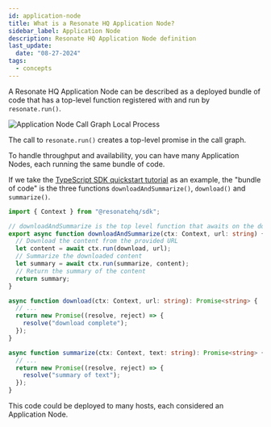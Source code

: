 ```yaml
---
id: application-node
title: What is a Resonate HQ Application Node?
sidebar_label: Application Node
description: Resonate HQ Application Node definition
last_update:
  date: "08-27-2024"
tags:
  - concepts
---
```


A Resonate HQ Application Node can be described as a deployed bundle of code that has a top-level function registered with and run by `resonate.run()`.

![Application Node Call Graph Local Process](/img/application-node-call-graph-local-process.svg)

The call to `resonate.run()` creates a top-level promise in the call graph.

To handle throughput and availability, you can have many Application Nodes, each running the same bundle of code.

If we take the [TypeScript SDK quickstart tutorial](/get-started/typescript-quickstart/) as an example, the "bundle of code" is the three functions `downloadAndSummarize()`, `download()` and `summarize()`.

```typescript
import { Context } from "@resonatehq/sdk";

// downloadAndSummarize is the top level function that awaits on the download and summarize functions.
export async function downloadAndSummarize(ctx: Context, url: string) {
  // Download the content from the provided URL
  let content = await ctx.run(download, url);
  // Summarize the downloaded content
  let summary = await ctx.run(summarize, content);
  // Return the summary of the content
  return summary;
}

async function download(ctx: Context, url: string): Promise<string> {
  // ...
  return new Promise((resolve, reject) => {
    resolve("download complete");
  });
}

async function summarize(ctx: Context, text: string): Promise<string> {
  // ...
  return new Promise((resolve, reject) => {
    resolve("summary of text");
  });
}
```

This code could be deployed to many hosts, each considered an Application Node.
